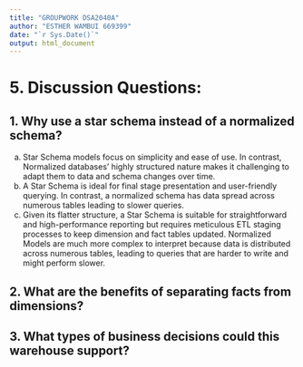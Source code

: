 ---
title: "GROUPWORK DSA2040A"
author: "ESTHER WAMBUI 669399"
date: "`r Sys.Date()`"
output: html_document
---

# 5. Discussion Questions:  

## 1. Why use a star schema instead of a normalized schema? 

a. Star Schema models focus on simplicity and ease of use. In contrast, Normalized databases' highly structured nature makes it challenging to adapt them to data and schema changes over time.
b. A Star Schema is ideal for final stage presentation and user-friendly querying. In contrast, a normalized schema has data spread across numerous tables leading to slower queries.
c. Given its flatter structure, a Star Schema is suitable for straightforward and high-performance reporting but requires meticulous ETL staging processes to keep dimension and fact tables updated. Normalized Models are much more complex to interpret because data is distributed across numerous tables, leading to queries that are harder to write and might perform slower.

## 2. What are the benefits of separating facts from dimensions? 

## 3. What types of business decisions could this warehouse support? 
